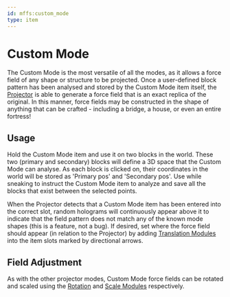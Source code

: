 ```yaml
---
id: mffs:custom_mode
type: item
---
```


# Custom Mode

The Custom Mode is the most versatile of all the modes, as it allows a force field of any shape or structure to be
projected. Once a user-defined block pattern has been analysed and stored by the Custom Mode item itself, the
[Projector](@mffs:projector) is able to generate a force field that is an exact replica of the original.
In this manner, force fields may be constructed in the shape of anything that can be crafted - including a bridge,
a house, or even an entire fortress!

<PrefabObtaining />

## Usage

Hold the Custom Mode item and use it on two blocks in the world. These two (primary and secondary) blocks will define
a 3D space that the Custom Mode can analyse. As each block is clicked on, their coordinates in the world will be stored
as 'Primary pos' and 'Secondary pos'. Use while sneaking to instruct the Custom Mode item to analyze and save all the
blocks that exist between the selected points.

When the Projector detects that a Custom Mode item has been entered into the correct slot, random holograms will
continuously appear above it to indicate that the field pattern does not match any of the known mode shapes
(this is a feature, not a bug). If desired, set where the force field should appear (in relation to the Projector) by
adding [Translation Modules](@mffs:translation_module) into the item slots marked by directional arrows.

## Field Adjustment

As with the other projector modes, Custom Mode force fields can be rotated and scaled using the
[Rotation](@mffs:rotation_module) and [Scale Modules](@mffs:scale_module) respectively.